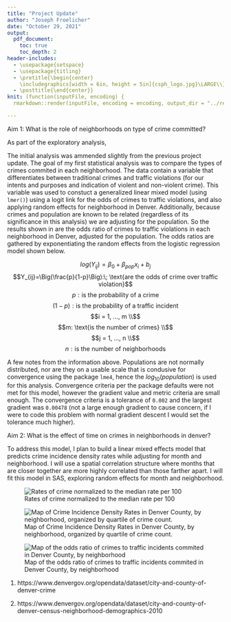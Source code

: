 ```yaml
---
title: "Project Update"
author: "Joseph Froelicher"
date: "October 29, 2021"
output:  
  pdf_document:
    toc: true
    toc_depth: 2
header-includes:
  - \usepackage{setspace}
  - \usepackage{titling}
  - \pretitle{\begin{center}
    \includegraphics[width = 6in, height = 5in]{csph_logo.jpg}\LARGE\\}
  - \posttitle{\end{center}}
knit: (function(inputFile, encoding) {
  rmarkdown::render(inputFile, encoding = encoding, output_dir = "../reports") })

---
```

\newpage
\section{Preliminary Analysis, Aim 1}

Aim 1: What is the role of neighborhoods on type of crime committed?

As part of the exploratory analysis, 

The initial analysis was ammended slightly from the previous project update. The goal of my first statistical analysis was to compare the types of crimes commited in each neighborhood. The data contain a variable that differentiates between traditional crimes and traffic violations (for our intents and purposes and indication of violent and non-violent crime). This variable was used to constuct a generalized linear mixed model (using `lmer()`) using a logit link for the odds of crimes to traffic violations, and also applying random effects for neighborhood in Denver. Additionally, because crimes and population are known to be related (regardless of its significance in this analysis) we are adjusting for the population. So the results shown in \textit{figure 3} are the odds ratio of crimes to traffic violations in each neighborhood in Denver, adjusted for the population. The odds ratios are gathered by exponentiating the random effects from the logistic regression model shown below.

$$log(Y_{ij}) = \beta_0 + \beta_{pop}x_i + b_j$$
$$Y_{ij}=\Big(\frac{p}{1-p}\Big):\; \text{are the odds of crime over traffic violation}$$
$$p: \text{is the probability of a crime}$$
$$(1-p): \text{is the probability of a traffic incident}$$
$$i = 1, ..., m \\$$
$$m: \text{is the number of crimes} \\$$
$$j = 1, ..., n \\$$
$$n: \text{is the number of neighborhoods}$$

\begin{verbatim}
log_reg = glmer(
  cbind(is_crime, is_traffic) ~ log10(pop) + (1 | neighborhood_id),
  family = binomial(link = "logit"),
  data=data
)
\end{verbatim}

A few notes from the information above. Populations are not normally distributed, nor are they on a usable scale that is condusive for convergence using the package `lme4`, hence the $log_{10}(population)$ is used for this analysis. Convergence criteria per the package defaults were not met for this model, however the gradient value and metric criteria are small enough. The convergence criteria is a tolerance of `0.002` and the largest gradient was `0.00478` (not a large enough gradient to cause concern, if I were to code this problem with normal gradient descent I would set the tolerance much higher).

\section{Analysis Plan, Aim 2}

Aim 2: What is the effect of time on crimes in neighborhoods in denver?

To address this model, I plan to build a linear mixed effects model that predicts crime incidence density rates while adjusting for month and neighborhood. I will use a spatial correlation structure where months that are closer together are more highly correlated than those farther apart. I will fit this model in SAS, exploring random effects for month and neighborhood.

\newpage
\section{Tables and Figures}

![Rates of crime normalized to the median rate per 100](../images/crime_rates_chart.png)

\newpage
![Map of Crime Incidence Density Rates in Denver County, by neighborhood, organized by quartile of crime count.](../images/crime_rates_map.png)

\newpage
![Map of the odds ratio of crimes to traffic incidents commited in Denver County, by neighborhood](../images/crime_odds_ratio_map.png)

\newpage
\section{References}

1. https://www.denvergov.org/opendata/dataset/city-and-county-of-denver-crime

2. https://www.denvergov.org/opendata/dataset/city-and-county-of-denver-census-neighborhood-demographics-2010
